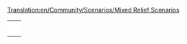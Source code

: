 [[Translation:en/Community/Scenarios/Mixed Relief Scenarios]]
{{en/Community/Scenarios/Scenarios by relief}}

{|
|-
|style="border:none;background:white"|
{{Page:en/Community/Scenarios/Italy}}

|style="border:none;background:white"|
{{Page:en/Community/Scenarios/Kloof}}

|-
|style="border:none;background:white"|
{{Page:en/Community/Scenarios/Europe}}

|style="border:none;background:white"|
{{Page:en/Community/Scenarios/United Kingdom}}

|-
|style="border:none;background:white"|
{{Page:en/Community/Scenarios/Get Your Ships}}

|style="border:none;background:white"|
{{Page:en/Community/Scenarios/Climb up the Mountains}}

|-
|style="border:none;background:white"|
{{Page:en/Community/Scenarios/Lakes}}

|style="border:none;background:white"|
{{Page:en/Community/Scenarios/Desert Tracking}}

|-
|style="border:none;background:white"|
{{Page:en/Karlsruhe}}

|style="border:none;background:white"|
{{Page:en/Süd-Rheinland-Pfalz & Saarland}}

|-
|style="border:none;background:white"|
<!-- {{ ... }} -->

|style="border:none;background:white"|
<!-- {{ ... }} -->
|}